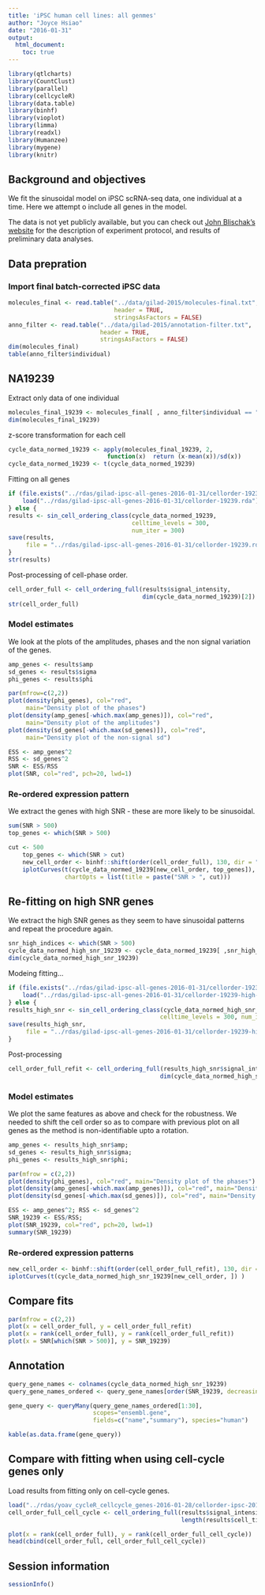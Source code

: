 ```yaml
---
title: 'iPSC human cell lines: all genmes'
author: "Joyce Hsiao"
date: "2016-01-31"
output: 
  html_document:
    toc: true
---
```



```r
library(qtlcharts)
library(CountClust)
library(parallel)
library(cellcycleR)
library(data.table)
library(binhf)
library(vioplot)
library(limma)
library(readxl)
library(Humanzee)
library(mygene)
library(knitr)
```


## Background and objectives

We fit the sinusoidal model on iPSC scRNA-seq data, one individual at a time. Here we attempt o include all genes in the model.

The data is not yet publicly available, but you can check out [John Blischak's website](http://jdblischak.github.io/singleCellSeq/analysis/) for the description of experiment protocol, and results of preliminary data analyses. 



## Data prepration

### Import final batch-corrected iPSC data

```r
molecules_final <- read.table("../data/gilad-2015/molecules-final.txt",
                              header = TRUE,
                              stringsAsFactors = FALSE)
anno_filter <- read.table("../data/gilad-2015/annotation-filter.txt",
                          header = TRUE,
                          stringsAsFactors = FALSE)
dim(molecules_final)
table(anno_filter$individual)
```

## NA19239

Extract only data of one individual

```r
molecules_final_19239 <- molecules_final[ , anno_filter$individual == "NA19239"]
dim(molecules_final_19239)
```

z-score transformation for each cell

```r
cycle_data_normed_19239 <- apply(molecules_final_19239, 2, 
                            function(x)  return (x-mean(x))/sd(x))
cycle_data_normed_19239 <- t(cycle_data_normed_19239)
```

Fitting on all genes

```r
if (file.exists("../rdas/gilad-ipsc-all-genes-2016-01-31/cellorder-19239.rda")) {
    load("../rdas/gilad-ipsc-all-genes-2016-01-31/cellorder-19239.rda")
} else {
results <- sin_cell_ordering_class(cycle_data_normed_19239, 
                                   celltime_levels = 300,
                                   num_iter = 300)
save(results, 
     file = "../rdas/gilad-ipsc-all-genes-2016-01-31/cellorder-19239.rda" )
}
str(results)
```


Post-processing of cell-phase order.

```r
cell_order_full <- cell_ordering_full(results$signal_intensity, 
                                      dim(cycle_data_normed_19239)[2])
str(cell_order_full)
```


### Model estimates

We look at the plots of the amplitudes, phases and the non signal variation of the genes.

```r
amp_genes <- results$amp
sd_genes <- results$sigma
phi_genes <- results$phi

par(mfrow=c(2,2))
plot(density(phi_genes), col="red", 
     main="Density plot of the phases")
plot(density(amp_genes[-which.max(amp_genes)]), col="red", 
     main="Density plot of the amplitudes")
plot(density(sd_genes[-which.max(sd_genes)]), col="red", 
     main="Density plot of the non-signal sd")

ESS <- amp_genes^2
RSS <- sd_genes^2
SNR <- ESS/RSS
plot(SNR, col="red", pch=20, lwd=1)
```


### Re-ordered expression pattern

We extract the genes with high SNR - these are more likely to be sinusoidal.

```r
sum(SNR > 500)
top_genes <- which(SNR > 500)

cut <- 500
    top_genes <- which(SNR > cut)
    new_cell_order <- binhf::shift(order(cell_order_full), 130, dir = "right")
    iplotCurves(t(cycle_data_normed_19239[new_cell_order, top_genes]),
                chartOpts = list(title = paste("SNR > ", cut)))
```


## Re-fitting on high SNR genes

We extract the high SNR genes as they seem to have sinusoidal patterns and repeat the procedure again. 

```r
snr_high_indices <- which(SNR > 500)
cycle_data_normed_high_snr_19239 <- cycle_data_normed_19239[ ,snr_high_indices]
dim(cycle_data_normed_high_snr_19239)
```

Modeing fitting...

```r
if (file.exists("../rdas/gilad-ipsc-all-genes-2016-01-31/cellorder-19239-high-snr.rda")) {
    load("../rdas/gilad-ipsc-all-genes-2016-01-31/cellorder-19239-high-snr.rda")
} else {
results_high_snr <- sin_cell_ordering_class(cycle_data_normed_high_snr_19239, 
                                           celltime_levels = 300, num_iter=200)
save(results_high_snr, 
     file = "../rdas/gilad-ipsc-all-genes-2016-01-31/cellorder-19239-high-snr.rda")
}
```

Post-processing

```r
cell_order_full_refit <- cell_ordering_full(results_high_snr$signal_intensity,
                                           dim(cycle_data_normed_high_snr_19239)[2] )
```


### Model estimates

We plot the same features as above and check for the robustness. We needed to shift the cell order so as to compare with previous plot on all genes as the method is non-identifiable upto a rotation. 

```r
amp_genes <- results_high_snr$amp;
sd_genes <- results_high_snr$sigma;
phi_genes <- results_high_snr$phi;

par(mfrow = c(2,2))
plot(density(phi_genes), col="red", main="Density plot of the phases")
plot(density(amp_genes[-which.max(amp_genes)]), col="red", main="Density plot of the amplitudes")
plot(density(sd_genes[-which.max(sd_genes)]), col="red", main="Density plot of the non-signal sd")

ESS <- amp_genes^2; RSS <- sd_genes^2
SNR_19239 <- ESS/RSS;
plot(SNR_19239, col="red", pch=20, lwd=1)
summary(SNR_19239)
```


### Re-ordered expression patterns

```r
new_cell_order <- binhf::shift(order(cell_order_full_refit), 130, dir = "right")
iplotCurves(t(cycle_data_normed_high_snr_19239[new_cell_order, ]) ) 
```

## Compare fits


```r
par(mfrow = c(2,2))
plot(x = cell_order_full, y = cell_order_full_refit) 
plot(x = rank(cell_order_full), y = rank(cell_order_full_refit))
plot(x = SNR[which(SNR > 500)], y = SNR_19239)
```



## Annotation


```r
query_gene_names <- colnames(cycle_data_normed_high_snr_19239)
query_gene_names_ordered <- query_gene_names[order(SNR_19239, decreasing = TRUE)]

gene_query <- queryMany(query_gene_names_ordered[1:30],  
                        scopes="ensembl.gene", 
                        fields=c("name","summary"), species="human")

kable(as.data.frame(gene_query))
```


## Compare with fitting when using cell-cycle genes only

Load results from fitting only on cell-cycle genes.

```r
load("../rdas/yoav_cycleR_cellcycle_genes-2016-01-28/cellorder-ipsc-2016-01-28.rda")
cell_order_full_cell_cycle <- cell_ordering_full(results$signal_intensity,
                                                 length(results$cell_times) )

```


```r
plot(x = rank(cell_order_full), y = rank(cell_order_full_cell_cycle))
head(cbind(cell_order_full, cell_order_full_cell_cycle))
```


## Session information

```r
sessionInfo()
```

